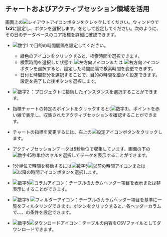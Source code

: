 ## チャートおよびアクティブセッション領域を活用

画面上の![レイアウトアイコン](/img/ico-layout-set.svg)ボタンをクレックしてください。<Cmdname sid="layout_setting" className="uitext" />ウィンドウで***1x3***に設定し、<Cmdname sid="save" className="uitext" />ボタンを選択します。<Cmdname sid="time" className="uitext" />を<Cmdname sid="TTL07218" className="uitext" />として設定してください。次のように、その日のデータベースのコア指標を詳細に確認できます。

<ProdImg img='db-count-trend-1x3.png' desc='カウント推移' />

- ![数字1](/img/number-01.png) <Cmdname sid="time" className="uitext" />で目的の時間間隔を設定してください。

  - 緑色のアイコンをクリックすると、検索時間を選択できます。
  - 検索時間を選択した状態で ![左方向アイコン](/img/left-arrow.svg)または ![右方向アイコン](/img/right-arrow.svg)ボタンを選択すると、設定した時間間隔で検索時間を変更できます。
  - 日付と時間部分を選択することで、目的の時間を細かく設定できます。設定を完了した後<Cmdname sid="confirm" className="uitext" />ボタンを選択します。

- ![数字2](/img/number-02.png) <Cmdname sid="instance" className="uitext" />：プロジェクトに接続したインスタンスを選択することができます。

- 指標チャートの特定のポイントをクリックすると(![数字3](/img/number-03.png))、ポイントを赤い線で表示し、収集されたアクティブセッションを確認することができます。 

- チャートの指標を変更するには、右上の![設定アイコン](/img/ico-setting.svg)ボタンをクリックします。 

- アクティブセッションデータは5秒単位で収集しています。画面の下の![数字4](/img/number-04.png)5秒単位のセルを選択してデータを表示することができます。

- 1分単位で時間を移動するには![数字5](/img/number-05.png)![以前の時間アイコン](/img/ico-left-time.svg)または![以降の時間アイコン](/img/ico-right-time.svg)ボタンを選択します。

- ![数字5](/img/number-05.png)![コラムアイコン](/img/ico-column.svg)：テーブルのカラムヘッダー項目を表示または非表示にすることができます。

- ![数字5](/img/number-05.png) ![フィルターアイコン](/img/ico-filter.svg)：テーブルのカラムヘッダー項目を基準に一覧をフィルタリングできます。ボタンをクリックすると、各ヘッダーカラムで<Cmdname sid="includes" className="uitext" />、<Cmdname sid="excludes" className="uitext" />、<Cmdname sid="equal" className="uitext" />、<Cmdname sid="unequal" className="uitext" />の条件を設定できます。

- ![数字5](/img/number-05.png)![ダウンロードアイコン](/img/ico-download.svg)：テーブルの内容をCSVファイルとしてダウンロードできます。
